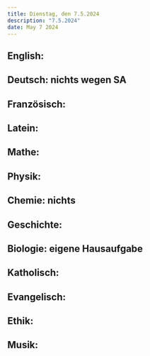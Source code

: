 ```yaml
---
title: Dienstag, den 7.5.2024
description: "7.5.2024"
date: May 7 2024
---
```


## English: 
## Deutsch: nichts wegen SA
## Französisch: 
## Latein: 
## Mathe: 
## Physik: 
## Chemie: nichts
## Geschichte: 
## Biologie: eigene Hausaufgabe
## Katholisch: 
## Evangelisch: 
## Ethik: 
## Musik: 